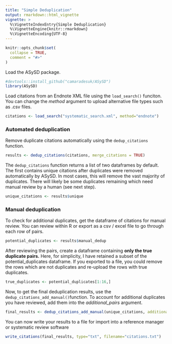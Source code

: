 ```yaml
---
title: "Simple Deduplication"
output: rmarkdown::html_vignette
vignette: >
  %\VignetteIndexEntry{Simple Deduplication}
  %\VignetteEngine{knitr::rmarkdown}
  %\VignetteEncoding{UTF-8}
---
```


```r
knitr::opts_chunk$set(
  collapse = TRUE,
  comment = "#>"
)
```

Load the ASySD package.

```r
#devtools::install_github("camaradesuk/ASySD")
library(ASySD)
```

Load citations from an Endnote XML file using the `load_search()` funciton. You can change the *method* argument to upload alternative file types such as .csv files.

```r
citations <- load_search("systematic_search.xml", method="endnote")
```

### Automated deduplication

Remove duplicate citations automatically using the `dedup_citations` function.

```r
results <- dedup_citations(citations, merge_citations = TRUE)
```

The `dedup_citations` function returns a list of two dataframes by default. The first contains unique citations after duplicates were removed automatically by ASySD. In most cases, this will remove the vast majority of duplicates. There will likely be some duplicates remaining which need manual review by a human (see next step).

```r
unique_citations <- results$unique
```

### Manual deduplication

To check for additional duplicates, get the dataframe of citations for manual review. You can review within R or export as a csv / excel file to go through each row of pairs.

```r
potential_duplicates <- results$manual_dedup
```

After reviewing the pairs, create a dataframe containing **only the true duplicate pairs.** Here, for simplicity, I have retained a subset of the potential_duplicates dataframe. If you exported to a file, you could remove the rows which are not duplicates and re-upload the rows with true duplicates.

```r
true_duplicates <- potential_duplicates[1:16,]
```

Now, to get the final deduplication results, use the `dedup_citations_add_manual()`function. To account for additional duplicates you have reviewed, add them into the *additional_pairs* argument.

```r
final_results <- dedup_citations_add_manual(unique_citations, additional_pairs = true_duplicates)
```


You can now write your results to a file for import into a reference manager or systematic review software
```r
write_citations(final_results, type="txt", filename="citations.txt")
```

